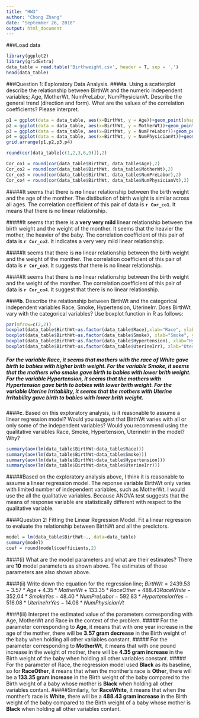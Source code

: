 ```yaml
---
title: "HW3"
author: "Chong Zhang"
date: "September 26, 2018"
output: html_document
---
```


###Load data
```r
library(ggplot2)
library(gridExtra)
data_table = read.table('Birthweight.csv', header = T, sep = ',')
head(data_table)
```
###Question 1: Exploratory Data Analysis.
####**a**. Using a scatterplot describe the relationship between BirthWt and the numeric independent variables; Age, MotherWt, NumPreLabor, NumPhysicianVt. Describe the general trend (direction and form). What are the values of the correlation coefficients? Please interpret.

```r
p1 = ggplot(data = data_table, aes(x=BirthWt, y = Age))+geom_point(shape=1)+geom_smooth(method = 'lm')+xlab('Birth Weight')+ylab('Age of mother')+theme(axis.title = element_text(size=12))
p2 = ggplot(data = data_table, aes(x=BirthWt, y = MotherWt))+geom_point(shape=1)+geom_smooth(method = 'lm')+xlab('Birth Weight')+ylab('Weight of mother')+theme(axis.title = element_text(size=12))
p3 = ggplot(data = data_table, aes(x=BirthWt, y = NumPreLabor))+geom_point(shape=1)+geom_smooth(method = 'lm')+xlab('Birth Weight')+ylab('Number of pre-labor')+theme(axis.title = element_text(size=12))
p4 = ggplot(data = data_table, aes(x=BirthWt, y = NumPhysicianVt))+geom_point(shape=1)+geom_smooth(method = 'lm')+xlab('Birth Weight')+ylab('Number of Physician Visit')+theme(axis.title = element_text(size=12))
grid.arrange(p1,p2,p3,p4)

round(cor(data_table[c(1,2,3,6,9)]),2)

Cor_co1 = round(cor(data_table$BirthWt, data_table$Age),2)
Cor_co2 = round(cor(data_table$BirthWt, data_table$MotherWt),2)
Cor_co3 = round(cor(data_table$BirthWt, data_table$NumPreLabor),2)
Cor_co4 = round(cor(data_table$BirthWt, data_table$NumPhysicianVt),2)
```
#####It seems that there is **no** linear relationship between the birth weight and the age of the monther. The distibution of birth weight is similar across all ages.  The correlation coefficient of this pair of data is **```r Cor_co1```**. It means that there is no linear relationship.

#####It seems that there is a **very very mild** linear relationship between the birth weight and the weight of the monther. It seems that the heavier the mother, the heavier of the baby. The correlation coefficient of this pair of data is **```r Cor_co2```**. It indicates a very very mild linear relationship.

#####It seems that there is **no** linear relationship between the birth weight and the weight of the monther. The correlation coefficient of this pair of data is **```r Cor_co3```**. It suggests that there is no linear relationship.

#####It seems that there is **no** linear relationship between the birth weight and the weight of the monther. The correlation coefficient of this pair of data is **```r Cor_co4```**. It suggest that there is no linear relationship.


####**b**. Describe the relationship between BirthWt and the categorical independent variables Race, Smoke, Hypertension, UterineIrr. Does BirthWt vary with the categorical variables? Use boxplot function in R as follows:
```r
par(mfrow=c(2,2))
boxplot(data_table$BirthWt~as.factor(data_table$Race),xlab="Race", ylab='BirthWeight')
boxplot(data_table$BirthWt~as.factor(data_table$Smoke), xlab="Smoke", ylab="BirthWt")
boxplot(data_table$BirthWt~as.factor(data_table$Hypertension), xlab="Hypertension", ylab="BirthWt")
boxplot(data_table$BirthWt~as.factor(data_table$UterineIrr), xlab="Uterine Irritability", ylab="BirthWt")

```

##### For the variable **Race**, it seems that mothers with the race of **White** gave birth to babies with higher brith weight. For the variable **Smoke**, it seems that the mothers who **smoke** gave birth to babies with lower brith weight. For the variable **Hypertension**, it seems that the mothers with **Hypertension** gave birth to babies with lower brith weight. For the variable **Uterine Irritability**, it seems that the mothers with **Uterine Irritability** gave birth to babies with lower brith weight. 


####**c**. Based on this exploratory analysis, is it reasonable to assume a linear regression model? Would you suggest that BirthWt varies with all or only some of the independent variables? Would you recommend using the qualitative variables Race, Smoke, Hypertension, UterineIrr in the model? Why?
```r
summary(aov(lm(data_table$BirthWt~data_table$Race)))
summary(aov(lm(data_table$BirthWt~data_table$Smoke)))
summary(aov(lm(data_table$BirthWt~data_table$Hypertension)))
summary(aov(lm(data_table$BirthWt~data_table$UterineIrr)))
```
#####Based on the exploratory analysis above, I think it is reasonable to assume a linear regression model. The reponse variable BirthWt only varies with limited number of independent variables, such as MotherWt. I would use the all the qualitative variables. Because ANOVA test suggests that the means of response variable are statistically different with respect to the qualitative variable.

####Question 2: Fitting the Linear Regression Model.
Fit a linear regression to evaluate the relationship between BirthWt and all the predictors.
```r
model = lm(data_table$BirthWt~., data=data_table)
summary(model)
coef = round(model$coefficients,2)
```

####(i) What are the model parameters and what are their estimates?
There are **10** model parameters as shown above. The estimates of those parameters are also shown above.

####(ii) Write down the equation for the regression line;
$BirthWt = 2439.53-3.57*Age+4.35*MotherWt+133.35*RaceOther+488.43RaceWhite-352.04{*}SmokeYes-48.40*NumPreLabor-592.83*HypertensionYes-516.08*UterineIrrYes-14.06*NumPhysicianVt$

####(iii) Interpret the estimated value of the parameters corresponding with Age, MotherWt and Race in the context of the problem.
##### For the parameter corresponding to **Age**, it means that with one year increase in the age of the mother, there will be **3.57 gram decrease** in the Birth weight of the baby when holding all other variables constant.
##### For the parameter corresponding to **MotherWt**, it means that with one pound increase in the weight of mother, there will be **4.35 gram increase** in the Birth weight of the baby when holding all other variables constant.
##### For the parameter of Race, the regression model used **Black** as its baseline, so for **RaceOther**, it means that when the monther's race is **Other**, there will be a **133.35 gram increase** in the Birth weight of the baby compared to the Birth weight of a baby whose mother is **Black** when holding all other variables contant.
#####Similarly, for **RaceWhite**, it means that when the monther's race is **White**, there will be a **488.43 gram increase** in the Birth weight of the baby compared to the Birth weight of a baby whose mother is **Black** when holding all other variables contant.